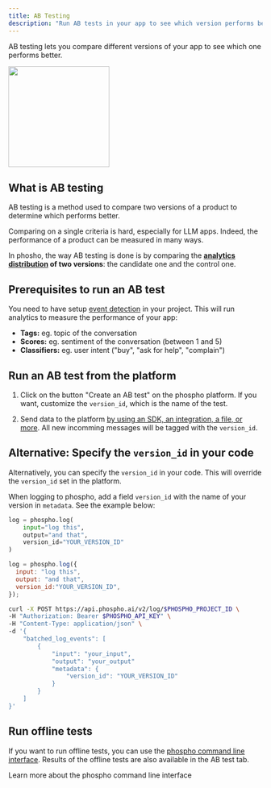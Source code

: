 ```yaml
---
title: AB Testing
description: "Run AB tests in your app to see which version performs better"
---
```


AB testing lets you compare different versions of your app to see which one performs better.

<img height="200" src="/images/explore/abtest.jpeg" />

## What is AB testing

AB testing is a method used to compare two versions of a product to determine which performs better. 

Comparing on a single criteria is hard, especially for LLM apps. Indeed, the performance of a product can be measured in many ways.

In phosho, the way AB testing is done is by comparing the **[analytics distribution](/docs/guides/events) of two versions**: the candidate one and the control one.

## Prerequisites to run an AB test

You need to have setup [event detection](/docs/guides/events) in your project. This will run analytics to measure the performance of your app: 

- **Tags:** eg. topic of the conversation
- **Scores:** eg. sentiment of the conversation (between 1 and 5)
- **Classifiers:** eg. user intent ("buy", "ask for help", "complain")

## Run an AB test from the platform

1. Click on the button "Create an AB test" on the phospho platform. If you want, customize the `version_id`, which is the name of the test. 

2. Send data to the platform [by using an SDK, an integration, a file, or more](/docs/getting-started). All new incomming messages will be tagged with the `version_id`. 

## Alternative: Specify the `version_id` in your code

Alternatively, you can specify the `version_id` in your code. This will override the `version_id` set in the platform.

When logging to phospho, add a field `version_id` with the name of your version in `metadata`. See the example below:

<CodeGroup>

```python Python
log = phospho.log(
    input="log this",
    output="and that",
    version_id="YOUR_VERSION_ID"
)
```

```javascript JavaScript
log = phospho.log({
  input: "log this",
  output: "and that",
  version_id:"YOUR_VERSION_ID",
});
```

```bash HTTP API
curl -X POST https://api.phospho.ai/v2/log/$PHOSPHO_PROJECT_ID \
-H "Authorization: Bearer $PHOSPHO_API_KEY" \
-H "Content-Type: application/json" \
-d '{
    "batched_log_events": [
        {
            "input": "your_input",
            "output": "your_output"
            "metadata": {
                "version_id": "YOUR_VERSION_ID"
            }
        }
    ]
}'
```
</CodeGroup>

## Run offline tests

If you want to run offline tests, you can use the [phospho command line interface](/docs/cli). Results of the offline tests are also available in the AB test tab.

<Card title="phospho CLI" href="/cli" icon="square-terminal">
Learn more about the phospho command line interface
</Card>